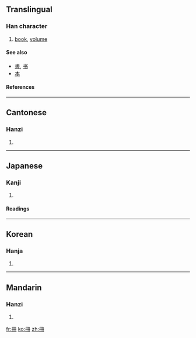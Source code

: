 {{see|册}}

==Translingual==

===Han character===
{{Han char|rn=13|rad=冂|as=03|sn=5|four=7744<sub>0</sub>|canj=月廿 (BT), X月廿 (XBT)}}

# [[book]], [[volume]]

====See also====
*[[書]], [[书]]
*[[本]]

====References====
{{Han ref|kx=0129.051|dkj=01515|dj=0289.200|hdz=10099.050|uh=518A|ud=20874|bh=A555|bd=42325}}

----

==Cantonese==
===Hanzi===
{{yue-hanzi|jyut=|y=chaak3}}
# {{defn|Cantonese}}
----
==Japanese==
===Kanji===
{{ja-kanji|grade=6|rs=冂03}}
# {{defn|Japanese}} 
====Readings====
{{ja-readings|on=[[さつ]] (satsu), [[さく]] (saku)|kun=[[ふみ]] (fumi)}}
----
==Korean==
===Hanja===
{{ko-hanja|hangeul=[[책]]|rv=chaek|mr=ch'aek}}
# {{defn|Korean}}
----
==Mandarin==
===Hanzi===
{{cmn-hanzi|sim=册|pin=[[cè]] ([[ce4]])|wg=ts'e<sup>4</sup>}}
# {{defn|Mandarin}}

[[fr:冊]]
[[ko:冊]]
[[zh:冊]]